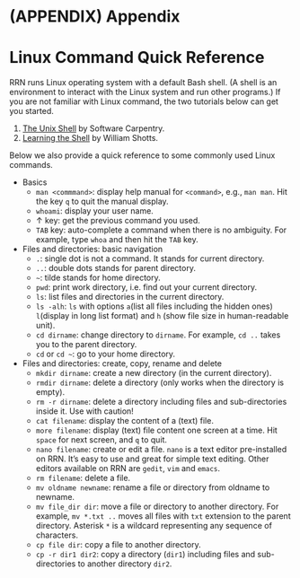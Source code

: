 # (APPENDIX) Appendix {-}

# Linux Command Quick Reference

RRN runs Linux operating system with a default Bash shell. (A shell is an environment to interact with the Linux system and run other programs.) If you are not familiar with Linux command, the two tutorials below can get you started.

1. [The Unix Shell](http://swcarpentry.github.io/shell-novice/) by Software Carpentry.
2. [Learning the Shell](http://linuxcommand.org/index.php) by William Shotts.

Below we also provide a quick reference to some commonly used Linux commands.

* Basics
    + `man <commmand>`: display help manual for `<command>`, e.g., `man man`. Hit the key `q` to quit the manual display.
    + `whoami`: display your user name.
    + $\uparrow$ key: get the previous command you used.
    + `TAB` key: auto-complete a command when there is no ambiguity. For example, type `whoa` and then hit the `TAB` key.
    
* Files and directories: basic navigation
    + `.`: single dot is not a command. It stands for current directory.
    + `..`: double dots stands for parent directory.
    + `~`: tilde stands for home directory.
    + `pwd`: print work directory, i.e. find out your current directory.
    + `ls`: list files and directories in the current directory.
    + `ls -alh`: `ls` with options `a`(list all files including the hidden ones) `l`(display in long list format)  and `h` (show file size in human-readable unit).
    + `cd dirname`: change directory to `dirname`. For example, `cd ..` takes you to the parent directory.
    + `cd` or `cd ~`: go to your home directory.

* Files and directories: create, copy, rename and delete
    + `mkdir dirname`: create a new directory (in the current directory).
    + `rmdir dirname`: delete a directory (only works when the directory is empty).
    + `rm -r dirname`: delete a directory including files and sub-directories inside it. Use with caution!
    + `cat filename`: display the content of a (text) file.
    + `more filename`: display (text) file content one screen at a time. Hit `space` for next screen, and `q` to quit.
    + `nano filename`: create or edit a file. `nano` is a text editor pre-installed on RRN. It's easy to use and great for simple text editing. Other editors available on RRN are  `gedit`, `vim` and `emacs`.
    + `rm filename`: delete a file.
    + `mv oldname newname`: rename a file or directory from oldname to newname.
    + `mv file_dir dir`: move a file or directory to another directory. For example, `mv *.txt ..` moves all files with `txt` extension to the parent directory. Asterisk `*` is a wildcard representing any sequence of characters.
    + `cp file dir`: copy a file to another directory.
    + `cp -r dir1 dir2`: copy a directory (`dir1`) including files and sub-directories to another directory `dir2`.
